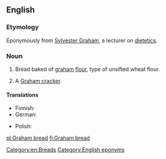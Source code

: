 ==English==
{{wikipedia}}

===Etymology===
Eponymously from [[w:Sylvester Graham|Sylvester Graham]], a lecturer on [[dietetics]].

===Noun===
{{en-noun}}

# Bread baked of [[graham]] [[flour]], type of unsifted wheat flour.
# {{lb|en|US|regional}} A [[Graham cracker]].

====Translations====
{{trans-top|bread baked of graham flour}}
* Finnish: {{t|fi|grahamleipä}}
* German: {{t|de|Grahambrot|n}}
{{trans-mid}}
* Polish: {{t+|pl|graham|m}}
{{trans-bottom}}

{{trans-see|Graham cracker|graham cracker}}


[[Category:en:Breads]]
[[Category:English eponyms]]

[[pl:Graham bread]]
[[fi:Graham bread]]